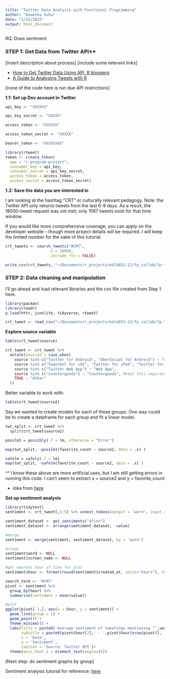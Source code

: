 ```yaml
---
title: "Twitter Data Analysis with Functional Programming"
author: "Anwesha Guha"
date: "5/15/2022"
output: html_document
---
```


RQ: Does sentiment 

### STEP 1: Get Data from Twitter API**

[insert description about process]
[include some relevant links]

* [How to Get Twitter Data Using API, R bloggers](https://www.r-bloggers.com/2022/03/how-to-get-twitter-data-using-r/)
* [A Guide to Analysing Tweets with R](https://towardsdatascience.com/a-guide-to-mining-and-analysing-tweets-with-r-2f56818fdd16)

[none of the code here is run due API restrictions]

**1.1: Set up Dev account in Twitter**
```r
api_key <- "XXXXXX"

api_key_secret <- "XXXXX"

access_token <- "XXXXXX"

access_token_secret <- "XXXXX"

bearer_token <- "XXXXXXXX"
```

```r
library(rtweet)
token <- create_token(
  app = "r-program-project",
  consumer_key = api_key,
  consumer_secret = api_key_secret,
  access_token = access_token,
  access_secret = access_token_secret)
```

**1.2: Save the data you are interested in**

I am looking at the hashtag "CRT" or culturally relevant pedagogy. Note: the Twitter API only returns tweets from the last 6-9 days. As a result, the 18000-tweet request was not met; only 1567 tweets exist for that time window.

If you would like more comprehensive coverage, you can apply on the developer website -- though more project details will be required. I will keep the limited number for the sake of this tutorial.

```r
crt_tweets <- search_tweets("#CRT", 
                    n = 18000, 
                    include_rts = FALSE)
```

```r
write_csv(crt_tweets, "~/Documents/r_projects/edld653-22/fp_collab/fp-tutorials/data/crt_tweets.csv")
```

### STEP 2: Data cleaning and manipulation

I'll go ahead and load relevant libraries and the csv file created from Step 1 here. 

```r
library(pacman)
library(readr)
p_load(httr, jsonlite, tidyverse, rtweet)
```

```r
crt_tweet <- read_csv("~/Documents/r_projects/edld653-22/fp_collab/fp-tutorials/data/crt_tweets.csv")
```

**Explore source variable**

```r
table(crt_tweet$source)
```

```r
crt_tweet <- crt_tweet %>% 
  mutate(source2 = case_when(
    source %in% c("Twitter for Android", "UberSocial for Android") ~ "Android Device",
    source %in% c("Tweetbot for iΟS", "Twitter for iPad", "Twitter for iPhone", "Twitter for Mac") ~ "Apple Device",
    source %in% c("Twitter Web App") ~ "Web App",
    source %in% c("counterganda") ~ "Counterganda", #kept this separate since this was so large
    TRUE ~ "Other"
  ))
```

Better variable to work with:
```r
table(crt_tweet$source2)
```

Say we wanted to create models for each of these groups. One way could be to create a dataframe for each group and fit a linear model. 

```r
twt_split <- crt_tweet %>% 
  split(crt_tweet$source2)
```

```r
posslm1 = possibly(.f = lm, otherwise = "Error")

map(twt_split, ~posslm1(favorite_count ~ source2, data = .x) )
```

```r
safelm = safely(.f = lm)
map(twt_split, ~safelm(favorite_count ~ source2, data = .x) )
```
^^ I know these above are more artificial uses, but I am still getting errors in running this code. I can't seem to extract x = source2 and y = favorite_count

* idea from [here](https://www.r-bloggers.com/2020/08/handling-errors-using-purrrs-possibly-and-safely/)


**Set up sentiment analysis**

```r
library(tidytext)
sentiment <- crt_tweet[,3:5] %>% unnest_tokens(output = 'word', input = 'text')
```

```r
sentiment_dataset <- get_sentiments("afinn")
sentiment_dataset <- arrange(sentiment_dataset, -value)

#merge
sentiment <- merge(sentiment, sentiment_dataset, by = 'word')

#clean
sentiment$word <- NULL
sentiment$screen_name <- NULL

#get nearest hour of time for plot
sentiment$hour <- format(round(sentiment$created_at, units="hours"), format="%H:%M")
```

```r
search_term <- "#CRT"
pivot <- sentiment %>%
  group_by(hour) %>%
  summarise(sentiment = mean(value))

#plot
ggplot(pivot[-1,], aes(x = hour, y = sentiment)) + 
  geom_line(group = 1) + 
  geom_point() + 
  theme_minimal() + 
  labs(title = paste0('Average sentiment of tweetings mentioning "',search_term,'"'),
       subtitle = paste0(pivot$hour[2],' - ',pivot$hour[nrow(pivot)],' on ', format(sentiment$created_at[1], '%d %B %Y')),
       x = 'Date', 
       y = 'Sentiment', 
       caption = 'Source: Twitter API')+
  theme(axis.text.x = element_text(angle=45))
```

[Next step: do sentiment graphs by group]

Sentiment analysis tutorial for reference: [here](https://rforjournalists.com/2019/12/23/how-to-perform-sentiment-analysis-on-tweets/)
